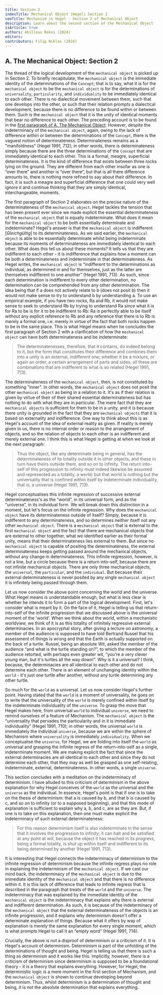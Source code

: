 ```yaml
---
title: Section 2
indexTitle: Mechanical Object (Hegel) Section 2
seoTitle: Mechanism in Hegel - Section 2 of Mechanical Object
description: Learn about the second section of the Mechanical Object
isArticle: true
authors: Ahilleas Rokni (2024)
editors:
contributors: Filip Niklas (2024)
---
```


## A. The Mechanical Object: Section 2

The thread of the logical development of the `mechanical object` is picked up in
Section 2. To briefly recapitulate, the `mechanical object` is the immediate
identity of the determinations of the `Concept`; that is to say, what it is for
the `mechanical object` to be the `mechanical object` is for the determinations
of `universality`, `particularity`, and `individuality` to be immediately
identical to each other. There is no dialectical movement between them, such
that one develops into the other, or such that their relation prompts a
dialectical development, because there is no difference to be found within or
between them. Such is the `mechanical object` that it is the unity of identical
moments that bear no difference to each other. The preceding account is to be
found in the
[first paragraph of A. The Mechanical Object](/articles/hegel/reference/mechanical-object/first-paragraph).
However, despite the indeterminacy of the `mechanical object`, again, owing to
the lack of difference within or between the determinations of the `Concept`,
there is the vaguest notion of determinateness. Determinateness remains as a
"manifoldness" (Hegel 1991, 712); in other words, there is determinateness
simply because there are the three determinations of the `Concept` that are
immediately identical to each other. This is a formal, meagre, superficial
determinateness. It is the kind of difference that exists between three rocks
lying on the ground. They are different from each other insofar as one is “over
there” and another is “over there”, but that is all there difference amounts to,
there is nothing more refined to say about their difference. In fact, it is such
a meagre and superficial difference that one could very well ignore it and
continue thinking that they are simply identical, interchangeable, moments.

The first paragraph of Section 2 elaborates on the precise nature of the
determinateness of the `mechanical object`. Hegel tackles the tension that has
been present ever since we made explicit the essential determinateness of the
`mechanical object` that is equally indeterminate. What does it mean for the
`mechanical object` to be both essentially determinate and indeterminate?
Hegel's answer is that the `mechanical object` is indifferent [_Gleichgültig_]
to its determinateness. As we said earlier, the `mechanical object` is able to
be essentially determinate whilst being indeterminate because its moments of
determinateness are immediately identical to each other. What does this tell us
about these moments? It tells us that they are indifferent to each other - it is
indifference that explains how a moment can be both a determinateness and
indeterminate in that determinateness. As Hegel writes, the `mechanical object`
is “indifferent to the determinations as individual, as determined in and for
themselves, just as the latter are themselves indifferent to one another” (Hegel
1991, 713). As such, since each determination is indifferent to every other
determination, no determination can be comprehended from any other
determination. The idea being that if a does not actively relate to b (does not
posit b) then it would not make sense to try to understand b by understanding a.
To use an empirical example, if you have two rocks, Ra and Rb, it would not make
sense to seek to understand Rb by trying to understand Ra since what it is for
Ra to be is for it to be indifferent to Rb: Ra is perfectly able to be itself
without any explicit reference to Rb and any reference that there is to Rb is
merely a formal one, i.e. merely in virtue of the fact that both rocks happen to
be in the same place. This is what Hegel means when he concludes the first
paragraph of Section 2 with a clarification of how the `mechanical object` can
have both determinateness and be indeterminate:

> The determinatenesses, therefore, that it contains, do indeed belong to it,
> but the form that constitutes their difference and combines them into a unity
> is an external, indifferent one; whether it be a mixture, or again an order, a
> certain arrangement of parts and sides, all these are combinations that are
> indifferent to what is so related (Hegel 1991, 713).

The determinateness of the `mechanical object`, then, is not constituted by
something "inner". In other words, the `mechanical object` does not posit the
other `mechanical object` as being in a relation to it. It's as if their
relation is given by virtue of their of their shared essential determinateness
but has nothing to do with what they are in particular. The mere fact that they
are `mechanical objects` is sufficient for them to be in a unity, and it is
because there unity is grounded in the fact that they are `mechanical objects`
that it is based on externality and indifference. One way to think about this is
as Hegel's account of the idea of external reality as given. If reality is
merely given to us, there is no internal order or reason to the arrangement of
objects, and so the relation of objects to each other is an indifferent and
merely external one. I think this is what Hegel is getting at when we look at
the next paragraph:

> Thus the object, like any determinate being in general, has the
> determinateness of its totality outside it in other objects, and these in turn
> have theirs outside them, and so on to infinity. The return into-self of this
> progression to infinity must indeed likewise be assumed and represented as a
> totality, a world; but that world is nothing but the universality that is
> confined within itself by indeterminate individuality, that is, a universe
> (Hegel 1991, 713).

Hegel conceptualises this infinite regression of successive external
determinateness's as the “world”, in its universal form, and as the “universe”,
in its individual form. We will break down this distinction in a moment, but
let's focus on the infinite regression. Why does the `mechanical object` have
its determinateness outside of itself? Simply, because it is indifferent to any
determinateness, and so determines neither itself not any other
`mechanical object`. There is a `mechanical object` that is external to the
first `mechanical object` and the fact that there are mechanical objects that
are external to other together, what we identified earlier as their formal
unity, means that their determinateness lies external to them. But since no
`mechanical object` is capable of positing the determinateness, the external
determinateness keeps getting passed around the mechanical objects, without any
change in determinateness. This infinite regression, however, is not a line, but
a circle because there is a return into-self, because there are not infinite
mechanical objects. There are only three mechanical objects, the `universal`,
the `particular`, and the `individual`. But because their external
determinateness is never posited by any single `mechanical object` it is
infinitely being passed through them.

Let us now consider the above point concerning the world and the universe. What
Hegel means is understandable enough, but what is less clear is whether he
intends it to form a part of the logical development. First, let's consider what
is meant by it. On the face of it, Hegel is telling us that return-into-self of
the infinite progression that we discussed above is the universal moment of the
'world'. When we think about the world, within a mechanistic worldview, we think
of it is as this totality of infinitely regressive external determinacies. In an
apocryphal story, after giving a lecture on astronomy, a member of the audience
is supposed to have told Bertrand Russel that his assessment of things is wrong
and that the Earth is actually supported on the back of a turtle. Russel, being
an absolute Wit, asked the member of the audience “and what is the turtle
standing on?”, to which the member of the audience retorted, with perhaps even
greater wit, “you're a very clever young man, but it's turtles all the way
down!”. Why is it a universal? I think, because, the determinacies are all
identical to each other and do not determine each other. There is an element of
unchanging identity within the `world` - it's just one turtle after another,
without any turtle determining any other turtle.

So much for the `world` as a universal. Let us now consider Hegel's further
point. Having stated that the `world` is a moment of universality, he goes on to
write that the universality of the `world` is merely confined within itself by
the indeterminate individuality of the `universe`. To grasp the move that Hegel
makes here, from universal `world` to individual `universe`, we need to remind
ourselves of a feature of Mechanism. The `mechanical object` is the
“universality that pervades the particularity and in it is immediate
individuality" (Hegel 1991, 710); in other words, the universal `world` is
immediately the individual `universe`, because we are within the sphere of
Mechanism where `universality` is immediately `individuality`. When we
conceptualise the `universe`, for Hegel, we are folding into itself the `world`
as universal and grasping the infinite regress of the return-into-self as a
single, indeterminate moment. We are making explicit the fact that since the
external determinacies are all identical to each other and since they do not
determine each other, that they may as well be grasped as one self-relating,
indeterminate, external, determinateness. In other words, a single `universe`.

This section concludes with a meditation on the indeterminacy of determinism. I
have alluded to this criticism of determinism in the above explanation for why
Hegel conceives of the `world` as the universal and the `universe` as the
individual. In essence, Hegel's point is that if one is to take on the thesis of
determinism: that a is caused by b, and that b is caused by c, and so on to
infinity (or to a supposed beginning), and that this mode of explanation is
sufficient to explain why a, b, and c, are as they are. But, if one is to take
on this explanation, then one must make explicit the indeterminacy of such
external determinateness:

> For this reason determinism itself is also indeterminate in the sense that it
> involves the progression to infinity; it can halt and be satisfied at any
> point at will, because the object it has reached in its progress, being a
> formal totality, is shut up within itself and indifferent to its being
> determined by another (Hegel 1991, 713).

It is interesting that Hegel connects the indeterminacy of determinism to the
infinite regression of determinism because the infinite regress plays no role in
explaining the indeterminism of the `mechanical object`. If we cast our mind
back, the indeterminacy of the `mechanical object` is due to the immediate
identity of the `mechanical object` and that there is no difference within it.
It is this lack of difference that leads to infinite regress that is described
in the paragraph that treats of the `world` and the `universe`. The
indeterminacy that was explained by the immediate identity of the
`mechanical object` is the indeterminacy that explains why there is external and
indifferent determination. As such, it is because of the indeterminacy of the
`mechanical object` that the external determinateness of the objects is an
infinite progression, and it explains why determinism doesn't offer a
determinate explanation of things. Because what it offers by way of explanation
is merely the same explanation for every single moment, which is what prompts
Hegel to call it an “empty word” (Hegel 1991, 714).

Crucially, the above is not a disproof of determinism or a criticism of it. It
is Hegel's account of determinism. Determinism is part of the unfolding of the
determinations of thought and being. Hegel is telling us that there is such a
thing as determinism and it works like this. Implicitly, however, there is a
criticism of determinism since determinism is supposed to be a foundational
theory - it is a theory that explains everything. However, for Hegel, the
deterministic logic is a mere moment in the first section of Mechanism, and the
`mechanical object` is shown to continue developing beyond determinism. Thus,
whilst determinism is a determination of thought and being, it is not the
absolute determination that explains everything.
